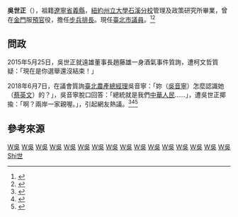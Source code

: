 {{Infobox officeholder
| name           = 吳世正
| sex            = 男 
| office         = {{flag|臺北市}}第8－13屆[[臺北市議員|議員]]
| term_start     = 1998年12月25日
| constituency   = [[臺北市第二選舉區_(議員)|臺北市第二選舉區]]（[[內湖區|內湖區]]、[[南港區|南港區]]）
| nationality    = {{ROC}}
| date of birth  = {{birth date and age|1963|4|11}}
| party          = {{KMT}}
| place of birth = {{ROC|臺灣省}}[[基隆市|基隆市]]
}}
{{Infobox EPW
| educate =
* 臺北市立民生國小
* 臺北市立介壽國中
* [[臺北市立建國高級中學|臺北市立建國高級中學]]夜間部
* [[國立政治大學|國立政治大學]]政治系<br>（1990年）
* [[紐約州立大學石溪分校|紐約州立大學石溪分校]]管理及政策研究所<br>（1992年）
| past=
* [[中華電視公司|中華電視公司]]擔任新聞編輯及助理導播<br>（1988年－1989年）
* 臺北市「形形色色設計公司」企劃經理<br>（1992年－1994年）
* [[中國電視公司|中國電視公司]]新聞部記者及主播
* [[臺北市議會|臺北市議會]]第8－13屆議員<br>{{blue|（1998年12月25日年－2022年12月25日）}}
}}
'''吳世正'''（{{bd|1963年|4月11日|catIdx=Wu吳}}），祖籍[[遼寧省|遼寧省]][[義縣|義縣]]，[[紐約州立大學石溪分校|紐約州立大學石溪分校]]管理及政策研究所畢業，曾在[[金門|金門]]服[[預官|預官]]役，擔任[[步兵|步兵]][[排長|排長]]。現任[[臺北市議員列表|臺北市議員]]。<ref>{{cite web |title=吳世正 |url=http://www.tcc.gov.tw/Councilor_Content.aspx?s=2353 |website=臺北市議會 |accessdate=2018-07-02 |archive-date=2018-07-02 |archive-url=https://web.archive.org/web/20180702204937/http://www.tcc.gov.tw/Councilor_Content.aspx?s=2353 |dead-url=no }}</ref><ref name=三立>{{cite news |title=眼不見為淨？質詢遭網友酸「太腦殘」　吳世正關閉臉書留言 |url=https://www.setn.com/News.aspx?NewsID=77098 |publisher=三立新聞網 |date=2015-05-25 |accessdate=2018-07-02 |archive-date=2016-04-06 |archive-url=https://web.archive.org/web/20160406210111/http://www.setn.com/News.aspx?NewsID=77098 |dead-url=no }}</ref>

==問政==
2015年5月25日，吳世正就遠雄董事長趙藤雄一身酒氣事件質詢，遭柯文哲質疑：「現在是你選舉還沒結束！」{{r|三立}}

2018年6月7日，在議會質詢[[臺北農產|臺北農產]][[總經理|總經理]]吳音寧：「妳（[[吳音寧|吳音寧]]）怎麼認識她（[[蔡英文|蔡英文]]）的？」，吳音寧脫口回答：「總統就是我們[[中華人民共和國|中華人民]]……」，遭吳世正揶揄：「啊？兩岸一家親喔。」，引起網友熱議。<ref>{{cite news |title=怎麼認識小英？　吳音寧脫口：總統是我們中華人民 |url=https://tw.appledaily.com/new/realtime/20180607/1368968/ |publisher=蘋果日報 |date=2018-06-07}}</ref><ref>{{cite news |title=吳音寧脫口說「總統就是我們中華人民..」 　遭諷兩岸一家親 |url=https://www.nownews.com/news/20180607/2767534 |publisher=NOWnews |date=2018-06-07 |accessdate=2018-07-02 |archive-date=2019-10-12 |archive-url=https://web.archive.org/web/20191012200657/https://www.nownews.com/news/20180607/2767534/ |dead-url=no }}</ref><ref>{{cite news |title=蔡英文親信脫口而出「總統是中華人民...」　網友：原來是臥底 |url=https://www.hk01.com/台灣新聞/197144/ |publisher=香港01 |date=2018-06-08}}</ref>

==參考來源==
{{reflist}}

{{第8屆臺北市議員}} 
{{第9屆臺北市議員}} 
{{第10屆臺北市議員}} 
{{第11屆臺北市議員}}
{{第12屆臺北市議員}} 
{{第13屆臺北市議員}}

{{DEFAULTSORT:W}}
[[Category:第8屆臺北市議員|W吳]]
[[Category:第9屆臺北市議員|W吳]]
[[Category:第10屆臺北市議員|W吳]]
[[Category:第11屆臺北市議員|W吳]]
[[Category:第12屆臺北市議員|W吳]]
[[Category:中國國民黨黨員|W吳]]
[[Category:臺灣男性記者|W吳]]
[[Category:台灣電視主播|W吳]]
[[Category:中視主播|W吳]]
[[Category:石溪大學校友|W吳]]
[[Category:國立政治大學校友|W吳]]
[[Category:臺北市立建國高級中學校友|W吳]]
[[Category:臺北市立介壽國民中學校友|W吳]]
[[Category:臺北市松山區民生國民小學校友|W吳]]
[[Category:東北裔台灣人|W吳]]
[[Category:基隆市人|W吳]]
[[Category:吳姓|Shi世]]
